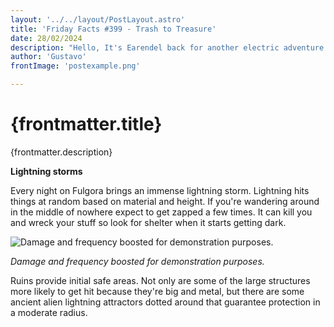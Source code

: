 ```yaml
---
layout: '../../layout/PostLayout.astro' 
title: 'Friday Facts #399 - Trash to Treasure'
date: 28/02/2024
description: "Hello, It's Earendel back for another electric adventure. You got your first look at Fulgora in.(If you haven't read that already please read that first.) Now let's take a look at the new planet's mechanics."
author: 'Gustavo'
frontImage: 'postexample.png'

---
```

# {frontmatter.title}

{frontmatter.description}

**Lightning storms**

Every night on Fulgora brings an immense lightning storm. Lightning hits things at random based on material and height. If you're wandering around in the middle of nowhere expect to get zapped a few times. It can kill you and wreck your stuff so look for shelter when it starts getting dark.

![*Damage and frequency boosted for demonstration purposes.*](https://prod-files-secure.s3.us-west-2.amazonaws.com/6bd8f401-87f8-4855-bed6-6eab619df378/df3dfa9d-23f7-4106-a28e-aa6f36baff61/Untitled.png)

*Damage and frequency boosted for demonstration purposes.*

Ruins provide initial safe areas. Not only are some of the large structures more likely to get hit because they're big and metal, but there are some ancient alien lightning attractors dotted around that guarantee protection in a moderate radius.
